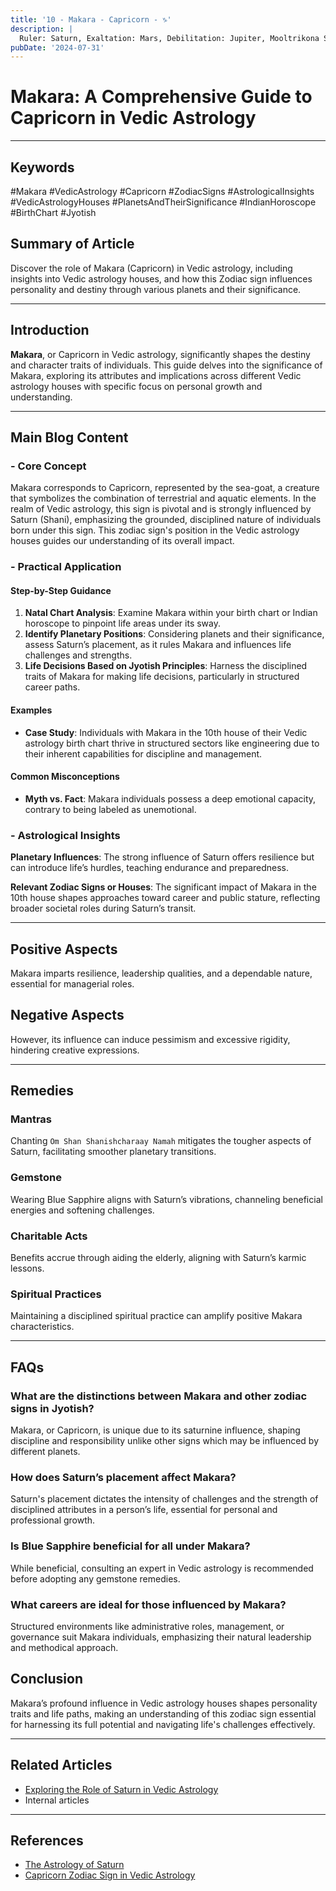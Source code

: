 ```yaml
---
title: '10 - Makara - Capricorn - ♑️'
description: |
  Ruler: Saturn, Exaltation: Mars, Debilitation: Jupiter, Mooltrikona Sign: Saturn, Direction: South, Color: Black, Gemstone: Blue Sapphire, Lucky Number: 8, Deity: Hanuman, Guna: Tamas, Tattva: Earth, Friends: Taurus and Virgo, Enemies: Aries and Libra, Neutral: Aquarius and Sagittarius, Temperament: Disciplined, responsible, self-controlled, Strengths: Serious, independent, responsible, Weaknesses: Know-it-all, unforgiving, condescending, Body Parts: Knees and joints, Diseases: Arthritis, bone issues
pubDate: '2024-07-31'
---
```


# Makara: A Comprehensive Guide to Capricorn in Vedic Astrology

---

## Keywords
#Makara #VedicAstrology #Capricorn #ZodiacSigns #AstrologicalInsights #VedicAstrologyHouses #PlanetsAndTheirSignificance #IndianHoroscope #BirthChart #Jyotish

## Summary of Article
Discover the role of Makara (Capricorn) in Vedic astrology, including insights into Vedic astrology houses, and how this Zodiac sign influences personality and destiny through various planets and their significance.

---

## Introduction
**Makara**, or Capricorn in Vedic astrology, significantly shapes the destiny and character traits of individuals. This guide delves into the significance of Makara, exploring its attributes and implications across different Vedic astrology houses with specific focus on personal growth and understanding.

---

## Main Blog Content

### - Core Concept
Makara corresponds to Capricorn, represented by the sea-goat, a creature that symbolizes the combination of terrestrial and aquatic elements. In the realm of Vedic astrology, this sign is pivotal and is strongly influenced by Saturn (Shani), emphasizing the grounded, disciplined nature of individuals born under this sign. This zodiac sign's position in the Vedic astrology houses guides our understanding of its overall impact.

### - Practical Application
#### Step-by-Step Guidance
1. **Natal Chart Analysis**: Examine Makara within your birth chart or Indian horoscope to pinpoint life areas under its sway.
2. **Identify Planetary Positions**: Considering planets and their significance, assess Saturn’s placement, as it rules Makara and influences life challenges and strengths.
3. **Life Decisions Based on Jyotish Principles**: Harness the disciplined traits of Makara for making life decisions, particularly in structured career paths.

#### Examples
- **Case Study**: Individuals with Makara in the 10th house of their Vedic astrology birth chart thrive in structured sectors like engineering due to their inherent capabilities for discipline and management.

#### Common Misconceptions
- **Myth vs. Fact**: Makara individuals possess a deep emotional capacity, contrary to being labeled as unemotional.

### - Astrological Insights
**Planetary Influences**: The strong influence of Saturn offers resilience but can introduce life’s hurdles, teaching endurance and preparedness.

**Relevant Zodiac Signs or Houses**: The significant impact of Makara in the 10th house shapes approaches toward career and public stature, reflecting broader societal roles during Saturn’s transit.

---

## Positive Aspects
Makara imparts resilience, leadership qualities, and a dependable nature, essential for managerial roles.

## Negative Aspects
However, its influence can induce pessimism and excessive rigidity, hindering creative expressions.

---

## Remedies

### Mantras
Chanting `Om Shan Shanishcharaay Namah` mitigates the tougher aspects of Saturn, facilitating smoother planetary transitions.

### Gemstone
Wearing Blue Sapphire aligns with Saturn’s vibrations, channeling beneficial energies and softening challenges.

### Charitable Acts
Benefits accrue through aiding the elderly, aligning with Saturn’s karmic lessons.

### Spiritual Practices
Maintaining a disciplined spiritual practice can amplify positive Makara characteristics.

---

## FAQs

### What are the distinctions between Makara and other zodiac signs in Jyotish?
Makara, or Capricorn, is unique due to its saturnine influence, shaping discipline and responsibility unlike other signs which may be influenced by different planets.

### How does Saturn’s placement affect Makara?
Saturn's placement dictates the intensity of challenges and the strength of disciplined attributes in a person’s life, essential for personal and professional growth.

### Is Blue Sapphire beneficial for all under Makara?
While beneficial, consulting an expert in Vedic astrology is recommended before adopting any gemstone remedies.

### What careers are ideal for those influenced by Makara?
Structured environments like administrative roles, management, or governance suit Makara individuals, emphasizing their natural leadership and methodical approach.

## Conclusion
Makara’s profound influence in Vedic astrology houses shapes personality traits and life paths, making an understanding of this zodiac sign essential for harnessing its full potential and navigating life's challenges effectively.

---

## Related Articles
- [Exploring the Role of Saturn in Vedic Astrology](link)
- Internal articles 

---

## References
- [The Astrology of Saturn](https://highqualitylink.com)
- [Capricorn Zodiac Sign in Vedic Astrology](https://anotherhighqualitylink.com)
